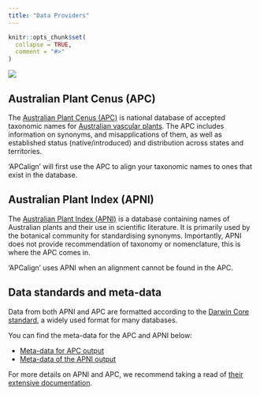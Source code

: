 ```yaml
---
title: "Data Providers"
---
```


```r
knitr::opts_chunk$set(
  collapse = TRUE,
  comment = "#>"
)
```

![](data_providers.png)

## Australian Plant Cenus (APC)

The [Australian Plant Cenus (APC)](https://biodiversity.org.au/nsl/services/search/taxonomy) is national database of accepted taxonomic names for [Australian vascular plants](https://bie.ala.org.au/species/NZOR-6-33408). The APC includes information on synonyms, and misapplications of them, as well as established status (native/introduced) and distribution across states and territories. 

'APCalign' will first use the APC to align your taxonomic names to ones that exist in the database.

## Australian Plant Index (APNI)

The [Australian Plant Index (APNI)](https://www.anbg.gov.au/apni/) is a database containing names of Australian plants and their use in scientific literature. It is primarily used by the botanical community for standardising synonyms. Importantly, APNI does not provide recommendation of taxonomy or nomenclature, this is where the APC comes in. 

'APCalign' uses APNI when an alignment cannot be found in the APC.

## Data standards and meta-data
Data from both APNI and APC are formatted according to the [Darwin Core standard](https://dwc.tdwg.org/terms/), a widely used format for many databases. 

You can find the meta-data for the APC and APNI below: 

- [Meta-data for APC output](https://ibis-cloud.atlassian.net/wiki/spaces/NP/pages/1154383943/NSL+Taxon+export+format)
- [Meta-data  of the APNI output](https://ibis-cloud.atlassian.net/wiki/spaces/NP/pages/1154383919/NSL+Name+export+format)


For more details on APNI and APC, we recommend taking a read of [their extensive documentation](https://ibis-cloud.atlassian.net/wiki/spaces/NP/pages/1380483087/NSL+API+Documentation#1.-Introduction).



